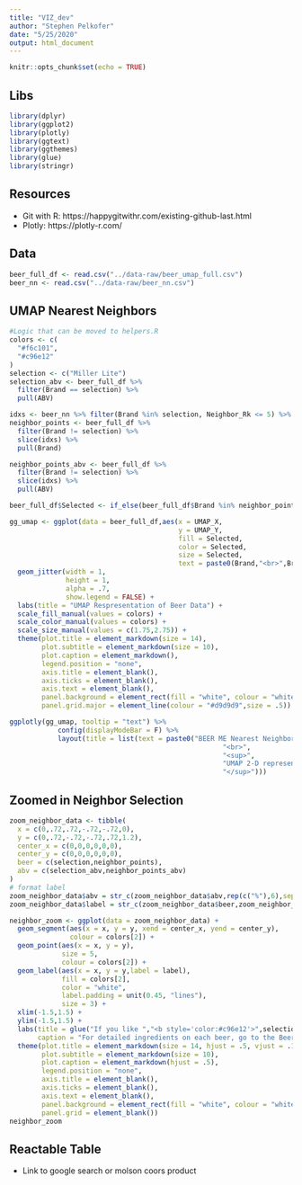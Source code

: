 ```yaml
---
title: "VIZ_dev"
author: "Stephen Pelkofer"
date: "5/25/2020"
output: html_document
---
```


```r
knitr::opts_chunk$set(echo = TRUE)
```

## Libs

```r
library(dplyr)
library(ggplot2)
library(plotly)
library(ggtext)
library(ggthemes)
library(glue)
library(stringr)
```


## Resources

* Git with R: https://happygitwithr.com/existing-github-last.html
* Plotly: https://plotly-r.com/

## Data

```r
beer_full_df <- read.csv("../data-raw/beer_umap_full.csv")
beer_nn <- read.csv("../data-raw/beer_nn.csv")
```

## UMAP Nearest Neighbors

```r

#Logic that can be moved to helpers.R
colors <- c(
  "#f6c101",
  "#c96e12"
)
selection <- c("Miller Lite")
selection_abv <- beer_full_df %>%
  filter(Brand == selection) %>%
  pull(ABV)

idxs <- beer_nn %>% filter(Brand %in% selection, Neighbor_Rk <= 5) %>% pull(Neighbor_Idx)
neighbor_points <- beer_full_df %>%
  filter(Brand != selection) %>%
  slice(idxs) %>%
  pull(Brand)

neighbor_points_abv <- beer_full_df %>%
  filter(Brand != selection) %>%
  slice(idxs) %>%
  pull(ABV)

beer_full_df$Selected <- if_else(beer_full_df$Brand %in% neighbor_points,"Y","N")

gg_umap <- ggplot(data = beer_full_df,aes(x = UMAP_X,
                                          y = UMAP_Y,
                                          fill = Selected,
                                          color = Selected,
                                          size = Selected,
                                          text = paste0(Brand,"<br>",Brand_Style,"<br>","ABV: ",ABV))) +
  geom_jitter(width = 1,
              height = 1,
              alpha = .7,
              show.legend = FALSE) +
  labs(title = "UMAP Respresentation of Beer Data") +
  scale_fill_manual(values = colors) +
  scale_color_manual(values = colors) +
  scale_size_manual(values = c(1.75,2.75)) +
  theme(plot.title = element_markdown(size = 14),
        plot.subtitle = element_markdown(size = 10),
        plot.caption = element_markdown(),
        legend.position = "none",
        axis.title = element_blank(),
        axis.ticks = element_blank(),
        axis.text = element_blank(),
        panel.background = element_rect(fill = "white", colour = "white"),
        panel.grid.major = element_line(colour = "#d9d9d9",size = .5))

ggplotly(gg_umap, tooltip = "text") %>%
            config(displayModeBar = F) %>%
            layout(title = list(text = paste0("BEER ME Nearest Neighbors",
                                                     "<br>",
                                                     "<sup>",
                                                     "UMAP 2-D representation of beer ingreidents",
                                                     "</sup>")))
```


## Zoomed in Neighbor Selection

```r
zoom_neighbor_data <- tibble(
  x = c(0,.72,.72,-.72,-.72,0),
  y = c(0,.72,-.72,-.72,.72,1.2),
  center_x = c(0,0,0,0,0,0),
  center_y = c(0,0,0,0,0,0),
  beer = c(selection,neighbor_points),
  abv = c(selection_abv,neighbor_points_abv)
)
# format label
zoom_neighbor_data$abv = str_c(zoom_neighbor_data$abv,rep(c("%"),6),sep = "")
zoom_neighbor_data$label = str_c(zoom_neighbor_data$beer,zoom_neighbor_data$abv,sep = "\nABV: ")

neighbor_zoom <- ggplot(data = zoom_neighbor_data) +
  geom_segment(aes(x = x, y = y, xend = center_x, yend = center_y),
               colour = colors[2]) +
  geom_point(aes(x = x, y = y),
             size = 5,
             colour = colors[2]) +
  geom_label(aes(x = x, y = y,label = label),
             fill = colors[2],
             color = "white",
             label.padding = unit(0.45, "lines"),
             size = 3) +
  xlim(-1.5,1.5) +
  ylim(-1.5,1.5) +
  labs(title = glue("If you like ","<b style='color:#c96e12'>",selection,"</b> you might<br>also enjoy these ","<b style='color:#c96e12'>similar beers</b>"),
       caption = "For detailed ingredients on each beer, go to the Beer Data tab") +
  theme(plot.title = element_markdown(size = 14, hjust = .5, vjust = .1),
        plot.subtitle = element_markdown(size = 10),
        plot.caption = element_markdown(hjust = .5),
        legend.position = "none",
        axis.title = element_blank(),
        axis.ticks = element_blank(),
        axis.text = element_blank(),
        panel.background = element_rect(fill = "white", colour = "white"),
        panel.grid = element_blank())
neighbor_zoom
```



## Reactable Table
- Link to google search or molson coors product

